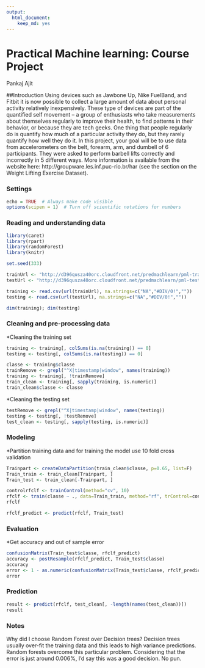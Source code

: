 ```yaml
---
output: 
  html_document: 
    keep_md: yes
---
```

Practical Machine learning: Course Project
==========================================

Pankaj Ajit


##Introduction
Using devices such as Jawbone Up, Nike FuelBand, and Fitbit it is now possible to collect a large amount of data about personal activity relatively inexpensively. 
These type of devices are part of the quantified self movement – 
a group of enthusiasts who take measurements about themselves regularly to improve their health, to find patterns in their behavior, or because they are tech geeks. 
One thing that people regularly do is quantify how much of a particular activity they do, but they rarely quantify how well they do it. 
In this project, your goal will be to use data from accelerometers on the belt, forearm, arm, and dumbell of 6 participants.
They were asked to perform barbell lifts correctly and incorrectly in 5 different ways. 
More information is available from the website here: http://groupware.les.inf.puc-rio.br/har (see the section on the Weight Lifting Exercise Dataset). 

### Settings
```r
echo = TRUE  # Always make code visible
options(scipen = 1)  # Turn off scientific notations for numbers
```

### Reading and understanding data
```r
library(caret)
library(rpart)
library(randomForest)
library(knitr)

set.seed(333)

trainUrl <- "http://d396qusza40orc.cloudfront.net/predmachlearn/pml-training.csv"
testUrl <- "http://d396qusza40orc.cloudfront.net/predmachlearn/pml-testing.csv"

training <- read.csv(url(trainUrl), na.strings=c("NA","#DIV/0!",""))
testing <- read.csv(url(testUrl), na.strings=c("NA","#DIV/0!",""))

dim(training); dim(testing)
```


### Cleaning and pre-processing data

*Cleaning the training set
```r

training <- training[, colSums(is.na(training)) == 0] 
testing <- testing[, colSums(is.na(testing)) == 0] 

classe <- training$classe
trainRemove <- grepl("^X|timestamp|window", names(training))
training <- training[, !trainRemove]
train_clean <- training[, sapply(training, is.numeric)]
train_clean$classe <- classe
```

*Cleaning the testing set
```r
testRemove <- grepl("^X|timestamp|window", names(testing))
testing <- testing[, !testRemove]
test_clean <- testing[, sapply(testing, is.numeric)]

```

### Modeling
*Partition training data and for training the model use 10 fold cross validation

```r

Trainpart <- createDataPartition(train_clean$classe, p=0.65, list=F)
Train_train <- train_clean[Trainpart, ]
Train_test <- train_clean[-Trainpart, ]

controlrfclf <- trainControl(method="cv", 10)
rfclf <- train(classe ~ ., data=Train_train, method="rf", trControl=controlrfclf, ntree=250)
rfclf

rfclf_predict <- predict(rfclf, Train_test)
```

### Evaluation
*Get accuracy and out of sample error
```r

confusionMatrix(Train_test$classe, rfclf_predict)
accuracy <- postResample(rfclf_predict, Train_test$classe)
accuracy
error <- 1 - as.numeric(confusionMatrix(Train_test$classe, rfclf_predict)$overall[1])
error

```

### Prediction

```r

result <- predict(rfclf, test_clean[, -length(names(test_clean))])
result

```

### Notes
Why did I choose Random Forest over Decision trees?
Decision trees usually over-fit the training data and this leads to high variance predictions. Random forests overcome this particular problem.
Considering that the error is just around 0.006%, I'd say this was a good decision. No pun.


